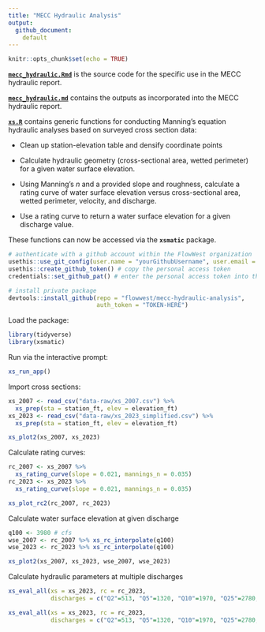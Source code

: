 ```yaml
---
title: "MECC Hydraulic Analysis"
output: 
  github_document:
    default
---
```


```r
knitr::opts_chunk$set(echo = TRUE)
```

**[`mecc_hydraulic.Rmd`](mecc_hydraulic.Rmd)** is the source code for the specific use in the MECC hydraulic report. 

**[`mecc_hydraulic.md`](mecc_hydraulic.md)** contains the outputs as incorporated into the MECC hydraulic report. 

**[`xs.R`](R/xs.R)** contains generic functions for conducting Manning's equation hydraulic analyses based on surveyed cross section data:

* Clean up station-elevation table and densify coordinate points

* Calculate hydraulic geometry (cross-sectional area, wetted perimeter) for a given water surface elevation.

* Using Manning's *n* and a provided slope and roughness, calculate a rating curve of water surface elevation versus cross-sectional area, wetted perimeter, velocity, and discharge.

* Use a rating curve to return a water surface elevation for a given discharge value.

These functions can now be accessed via the **`xsmatic`** package.

```r

# authenticate with a github account within the FlowWest organization
usethis::use_git_config(user.name = "yourGithubUsername", user.email = "username@flowwest.com")
usethis::create_github_token() # copy the personal access token 
credentials::set_github_pat() # enter the personal access token into the prompt

# install private package
devtools::install_github(repo = "flowwest/mecc-hydraulic-analysis", 
                         auth_token = "TOKEN-HERE")
```

Load the package:

```r
library(tidyverse)
library(xsmatic)
```

Run via the interactive prompt:

```r
xs_run_app()
```

Import cross sections:

```r
xs_2007 <- read_csv("data-raw/xs_2007.csv") %>%
  xs_prep(sta = station_ft, elev = elevation_ft) 
xs_2023 <- read_csv("data-raw/xs_2023_simplified.csv") %>%
  xs_prep(sta = station_ft, elev = elevation_ft) 

xs_plot2(xs_2007, xs_2023)
```

Calculate rating curves:

```r
rc_2007 <- xs_2007 %>% 
  xs_rating_curve(slope = 0.021, mannings_n = 0.035)
rc_2023 <- xs_2023 %>% 
  xs_rating_curve(slope = 0.021, mannings_n = 0.035)

xs_plot_rc2(rc_2007, rc_2023)
```

Calculate water surface elevation at given discharge

```r
q100 <- 3980 # cfs
wse_2007 <- rc_2007 %>% xs_rc_interpolate(q100)
wse_2023 <- rc_2023 %>% xs_rc_interpolate(q100)

xs_plot2(xs_2007, xs_2023, wse_2007, wse_2023)
```

Calculate hydraulic parameters at multiple discharges

```r
xs_eval_all(xs = xs_2023, rc = rc_2023, 
            discharges = c("Q2"=513, "Q5"=1320, "Q10"=1970, "Q25"=2780, "Q50"=3360, "Q100"=3980))
```

```r
xs_eval_all(xs = xs_2023, rc = rc_2023, 
            discharges = c("Q2"=513, "Q5"=1320, "Q10"=1970, "Q25"=2780, "Q50"=3360, "Q100"=3980)) %>% knitr::kable()
```



